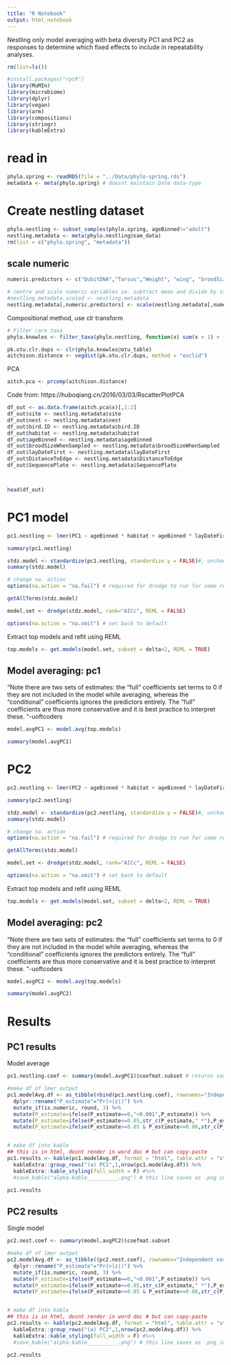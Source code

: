 ```yaml
---
title: "R Notebook"
output: html_notebook
---
```


Nestling only model averaging with beta diversity PC1 and PC2 as responses to determine which fixed effects to include in repeatability analyses.

```r
rm(list=ls())
```

```r
#install.packages("rptR")
library(MuMIn)
library(microbiome)
library(dplyr)
library(vegan)
library(arm)
library(compositions)
library(stringr)
library(kableExtra)
```


# read in
```r
phylo.spring <- readRDS(file = "../Data/phylo-spring.rds")
metadata <- meta(phylo.spring) # doesnt maintain Date data-type

```

# Create nestling dataset
```r
phylo.nestling <- subset_samples(phylo.spring, ageBinned!="adult")
nestling.metadata <- meta(phylo.nestling@sam_data)
rm(list = c("phylo.spring", "metadata"))
```

## scale numeric
```r
numeric.predictors <- c("QubitDNA","Tarsus","Weight", "wing", "broodSizeWhenSampled", "broodSizeMax", "totalFledge", "clutchSize", "layDateFirst", "numberDeadPreRinged", "numberDeadPostRinged","scaled.mass","scaled.mass.wing.adult", "scaled.mass.tarsus.adult","scaled.mass.chick", "scaled.mass.tarsus", "scaled.mass.wing", "DistanceToEdge")

# centre and scale numeric variables ie. subtract mean and divide by st. deviation
#nestling.metadata.scaled <- nestling.metadata
nestling.metadata[,numeric.predictors] <- scale(nestling.metadata[,numeric.predictors])

```


Compositional method, use clr transform
```r
# Filter rare taxa
phylo.knowles <- filter_taxa(phylo.nestling, function(x) sum(x > 1) > (0.05*length(x)), TRUE)
```

```r
pk.otu.clr.dups <- clr(phylo.knowles@otu_table)
aitchison.distance <- vegdist(pk.otu.clr.dups, method = "euclid")
```

PCA
```r
aitch.pca <- prcomp(aitchison.distance)
```

Code from:
https://huboqiang.cn/2016/03/03/RscatterPlotPCA
```r
df_out <- as.data.frame(aitch.pca$x)[,1:2]
df_out$site <- nestling.metadata$site
df_out$nest <- nestling.metadata$nest
df_out$bird.ID <- nestling.metadata$bird.ID
df_out$habitat <- nestling.metadata$habitat
df_out$ageBinned <- nestling.metadata$ageBinned
df_out$broodSizeWhenSampled <- nestling.metadata$broodSizeWhenSampled
df_out$layDateFirst <- nestling.metadata$layDateFirst
df_out$DistanceToEdge <- nestling.metadata$DistanceToEdge
df_out$SequencePlate <- nestling.metadata$SequencePlate



head(df_out)
```

# PC1 model

```r
pc1.nestling <- lmer(PC1 ~ ageBinned * habitat + ageBinned * layDateFirst + ageBinned * broodSizeWhenSampled + ageBinned*DistanceToEdge + layDateFirst*habitat+ broodSizeWhenSampled*habitat + DistanceToEdge*habitat + broodSizeWhenSampled*DistanceToEdge + DistanceToEdge*layDateFirst + (1|site/nest/bird.ID) + (1|SequencePlate), data = df_out, REML = TRUE)

summary(pc1.nestling)
```

```r
stdz.model <- standardize(pc1.nestling, standardize.y = FALSE)#, unchanged = "habitat")#, binary.inputs = "full")#
summary(stdz.model)
```

```r
# change na. action
options(na.action = "na.fail") # required for dredge to run for some reason

getAllTerms(stdz.model) 

model.set <- dredge(stdz.model, rank="AICc", REML = FALSE)

options(na.action = "na.omit") # set back to default

```

Extract top models and refit using REML
```r
top.models <- get.models(model.set, subset = delta<2, REML = TRUE)
```


## Model averaging: pc1

"Note there are two sets of estimates: the “full” coefficients set terms to 0 if they are not included in the model while averaging, whereas the “conditional” coefficients ignores the predictors entirely. The “full” coefficients are thus more conservative and it is best practice to interpret these. "-uoftcoders
```r
model.avgPC1 <- model.avg(top.models)

summary(model.avgPC1)
```

# PC2
```r
pc2.nestling <- lmer(PC2 ~ ageBinned * habitat + ageBinned * layDateFirst + ageBinned * broodSizeWhenSampled + ageBinned*DistanceToEdge + layDateFirst*habitat+ broodSizeWhenSampled*habitat + DistanceToEdge*habitat + broodSizeWhenSampled*DistanceToEdge + DistanceToEdge*layDateFirst + (1|site/nest/bird.ID) + (1|SequencePlate), data = df_out, REML = TRUE)

summary(pc2.nestling)
```

```r
stdz.model <- standardize(pc2.nestling, standardize.y = FALSE)#, unchanged = "habitat")#, binary.inputs = "full")#
summary(stdz.model)
```

```r
# change na. action
options(na.action = "na.fail") # required for dredge to run for some reason

getAllTerms(stdz.model) 

model.set <- dredge(stdz.model, rank="AICc", REML = FALSE)

options(na.action = "na.omit") # set back to default

```

Extract top models and refit using REML
```r
top.models <- get.models(model.set, subset = delta<2, REML = TRUE)
```


## Model averaging: pc2

"Note there are two sets of estimates: the “full” coefficients set terms to 0 if they are not included in the model while averaging, whereas the “conditional” coefficients ignores the predictors entirely. The “full” coefficients are thus more conservative and it is best practice to interpret these. "-uoftcoders
```r
model.avgPC2 <- model.avg(top.models)

summary(model.avgPC2)
```

# Results
## PC1 results
Model average
```r
pc1.nestling.coef <- summary(model.avgPC1)$coefmat.subset # returns summary table for conditional average
```

```r
#make df of lmer output
pc1.modelAvg.df <- as_tibble(rbind(pc1.nestling.coef), rownames="Independent variables") %>%
  dplyr::rename("P_estimate"="Pr(>|z|)") %>% 
  mutate_if(is.numeric, round, 3) %>%
  mutate(P_estimate=ifelse(P_estimate==0,"<0.001",P_estimate)) %>% 
  mutate(P_estimate=ifelse(P_estimate<=0.05,str_c(P_estimate," *"),P_estimate)) %>%
  mutate(P_estimate=ifelse(P_estimate>=0.05 & P_estimate<=0.06,str_c(P_estimate,"  ."),P_estimate))


# make df into kable
## this is in html, dosnt render in word doc # but can copy-paste
pc1.results <- kable(pc1.modelAvg.df, format = "html", table.attr = "style = \"color: black;\"") %>%
  kableExtra::group_rows("(a) PC1",1,nrow(pc1.modelAvg.df)) %>%
  kableExtra::kable_styling(full_width = F) #%>%
  #save_kable("alpha-kable__________.png") # this line saves as .png in Reports/

pc1.results
```

## PC2 results
Single model

```r
pc2.nest.coef <- summary(model.avgPC2)$coefmat.subset
```

```r
#make df of lmer output
pc2.modelAvg.df <- as_tibble((pc2.nest.coef), rownames="Independent variables") %>%
  dplyr::rename("P_estimate"="Pr(>|z|)") %>% 
  mutate_if(is.numeric, round, 3) %>%
  mutate(P_estimate=ifelse(P_estimate==0,"<0.001",P_estimate)) %>% 
  mutate(P_estimate=ifelse(P_estimate<=0.05,str_c(P_estimate," *"),P_estimate)) %>%
  mutate(P_estimate=ifelse(P_estimate>=0.05 & P_estimate<=0.06,str_c(P_estimate,"  ."),P_estimate))


# make df into kable
## this is in html, dosnt render in word doc # but can copy-paste
pc2.results <- kable(pc2.modelAvg.df, format = "html", table.attr = "style = \"color: black;\"") %>%
  kableExtra::group_rows("(a) PC2",1,nrow(pc2.modelAvg.df)) %>%
  kableExtra::kable_styling(full_width = F) #%>%
  #save_kable("alpha-kable__________.png") # this line saves as .png in Reports/

pc2.results
```


